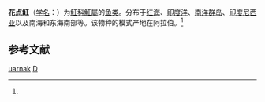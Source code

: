 {{Speciesbox
| name = 花点魟
| status = 
| status_system = 
| image = Himantura uarnak egypt.jpg
| genus = Dasyatis
| species = uarnak
| authority = (Forskal, 1775)<ref name='id5279'>{{cite web| url =http://www.bioinfo.cn/db05/BjdwSpecies.php?action=view&id=5279| title =花点魟| work =《中国动物物种编目数据库》| publisher =中国科学院微生物研究所| author =中国科学院动物研究所| accessdate =2009-04-11| deadurl =yes| archiveurl =https://web.archive.org/web/20160305040855/http://www.bioinfo.cn/db05/BjdwSpecies.php?action=view&id=5279| archivedate =2016-03-05}}</ref>
}}

'''花点魟'''（[[学名|学名]]：{{lang|la|''Dasyatis uarnak''}}）为[[魟科|魟科]][[魟屬|魟屬]]的[[鱼类|鱼类]]。分布于[[红海|红海]]、[[印度洋|印度洋]]、[[南洋群岛|南洋群岛]]、[[印度尼西亚|印度尼西亚]]以及南海和东海南部等。该物种的模式产地在阿拉伯。<ref name='id5279'/>

==参考文献==
{{reflist}}

{{Wikispecies|Dasyatis uarnak}}
{{Taxonbar|from=Q1254948}}

[[Category:魟屬|uarnak]]
[[Category:1789年描述的魚類|D]]


{{鱼类小作品}}